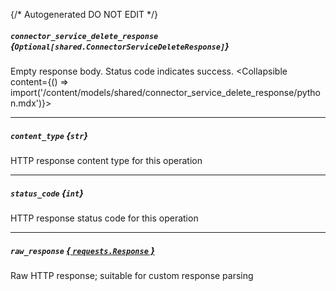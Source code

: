 {/* Autogenerated DO NOT EDIT  */}

##### `connector_service_delete_response` *{`Optional[shared.ConnectorServiceDeleteResponse]`}*
Empty response body. Status code indicates success.
<Collapsible content={() => import('/content/models/shared/connector_service_delete_response/python.mdx')}>
</Collapsible>

---
##### `content_type` *{`str`}*
HTTP response content type for this operation

---
##### `status_code` *{`int`}*
HTTP response status code for this operation

---
##### `raw_response` [*{ `requests.Response` }*](https://requests.readthedocs.io/en/latest/api/#requests.Response)
Raw HTTP response; suitable for custom response parsing

